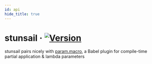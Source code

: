 ```yaml
---
id: api
hide_title: true
---
```



# stunsail &middot; [![Version](https://flat.badgen.net/npm/v/stunsail)](https://www.npmjs.com/package/stunsail)

<Callout type="success">
  stunsail pairs nicely with <a href="https://github.com/citycide/param.macro">param.macro</a>,
  a Babel plugin for compile-time partial application & lambda parameters
</Callout>

<ApiDocs></ApiDocs>

